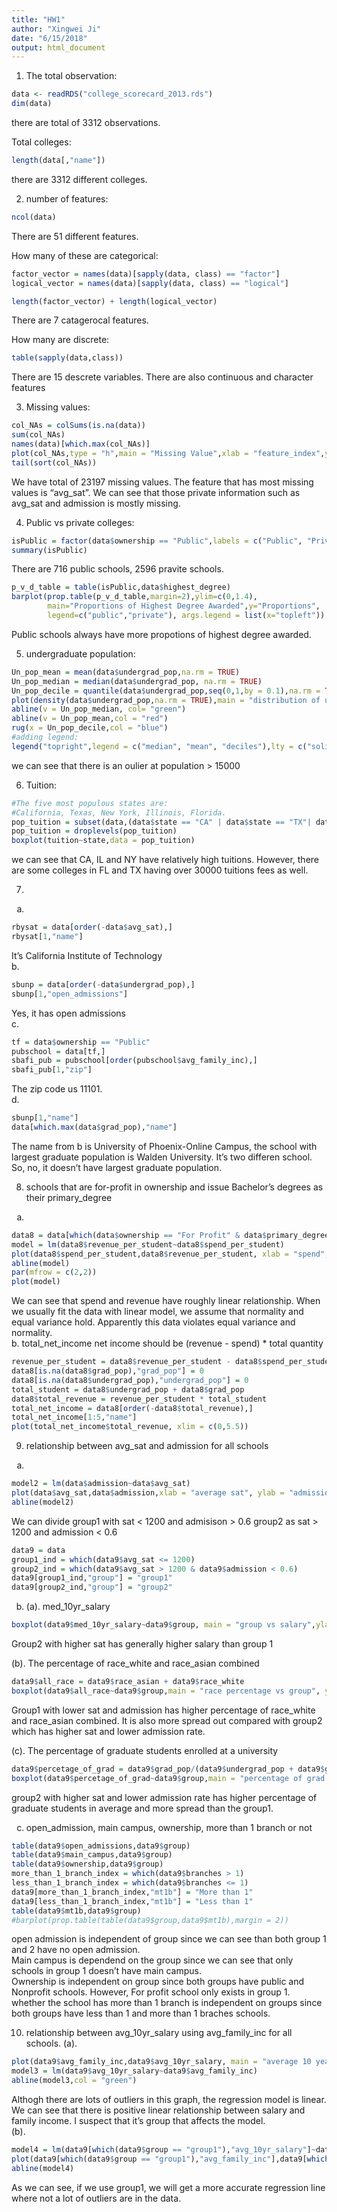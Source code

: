 ```yaml
---
title: "HW1"
author: "Xingwei Ji"
date: "6/15/2018"
output: html_document
---
```

1. The total observation:
```r
data <- readRDS("college_scorecard_2013.rds")
dim(data)
```
there are total of 3312 observations.

Total colleges:
```r
length(data[,"name"])
```
there are 3312 different colleges.

2. number of features:
```r
ncol(data)
```
There are 51 different features.

How many of these are categorical:
```r
factor_vector = names(data)[sapply(data, class) == "factor"]
logical_vector = names(data)[sapply(data, class) == "logical"]

length(factor_vector) + length(logical_vector)
```
There are 7 catagerocal features.

How many are discrete:
```r
table(sapply(data,class))
```
There are 15 descrete variables. There are also continuous and character features

3. Missing values:
```r
col_NAs = colSums(is.na(data))
sum(col_NAs)
names(data)[which.max(col_NAs)]
plot(col_NAs,type = "h",main = "Missing Value",xlab = "feature_index",ylab = "value")
tail(sort(col_NAs))
```

We have total of 23197 missing values. The feature that has most missing values is "avg_sat". We can see that those private information such as avg_sat and admission is mostly missing.

4. Public vs private colleges:
```r
isPublic = factor(data$ownership == "Public",labels = c("Public", "Private"))
summary(isPublic)
```
There are 716 public schools, 2596 pravite schools.
```r
p_v_d_table = table(isPublic,data$highest_degree)
barplot(prop.table(p_v_d_table,margin=2),ylim=c(0,1.4),
        main="Proportions of Highest Degree Awarded",y="Proportions",
        legend=c("public","private"), args.legend = list(x="topleft"))
```

Public schools always have more propotions of highest degree awarded. 

5. undergraduate population:
```r
Un_pop_mean = mean(data$undergrad_pop,na.rm = TRUE)
Un_pop_median = median(data$undergrad_pop, na.rm = TRUE)
Un_pop_decile = quantile(data$undergrad_pop,seq(0,1,by = 0.1),na.rm = TRUE)
plot(density(data$undergrad_pop,na.rm = TRUE),main = "distribution of undergraduate population", xlab = "Undergrad population")
abline(v = Un_pop_median, col= "green")
abline(v = Un_pop_mean,col = "red")
rug(x = Un_pop_decile,col = "blue")
#adding legend:
legend("topright",legend = c("median", "mean", "deciles"),lty = c("solid","solid","solid"),col = c("green","red","blue"))
```

we can see that there is an oulier at population > 15000

6. Tuition:
```r
#The five most populous states are: 
#California, Texas, New York, Illinois, Florida.
pop_tuition = subset(data,(data$state == "CA" | data$state == "TX"| data$state == "NY" |data$state == "IL" |data$state == "FL"),select = c("tuition","state"))
pop_tuition = droplevels(pop_tuition)
boxplot(tuition~state,data = pop_tuition)

```

we can see that CA, IL and NY have relatively high tuitions. However, there are some colleges in FL and TX having over 30000 tuitions fees as well.

7. 
a. 
```r
rbysat = data[order(-data$avg_sat),]
rbysat[1,"name"]
```
It's California Institute of Technology  
b.
```r
sbunp = data[order(-data$undergrad_pop),]
sbunp[1,"open_admissions"]
```
Yes, it has open admissions  
c.
```r
tf = data$ownership == "Public"
pubschool = data[tf,]
sbafi_pub = pubschool[order(pubschool$avg_family_inc),]
sbafi_pub[1,"zip"]
```
The zip code us 11101.  
d. 
```r
sbunp[1,"name"]
data[which.max(data$grad_pop),"name"]
```
The name from b is University of Phoenix-Online Campus, the school with largest graduate population is Walden University. It's two differen school. So, no, it doesn't have largest graduate population.

8. schools that are for-profit in ownership and issue Bachelor’s degrees as their primary_degree  
a.  
```r
data8 = data[which(data$ownership == "For Profit" & data$primary_degree == "Bachelor"),]
model = lm(data8$revenue_per_student~data8$spend_per_student)
plot(data8$spend_per_student,data8$revenue_per_student, xlab = "spend",ylab = "revenue",main = "spend per student vs revenue per student")
abline(model)
par(mfrow = c(2,2))
plot(model)
```

We can see that spend and revenue have roughly linear relationship. When we usually fit the data with linear model, we assume that normality and equal variance hold. Apparently this data violates equal variance and normality.  
b. total_net_income
net income should be (revenue - spend) * total quantity
```r
revenue_per_student = data8$revenue_per_student - data8$spend_per_student
data8[is.na(data8$grad_pop),"grad_pop"] = 0
data8[is.na(data8$undergrad_pop),"undergrad_pop"] = 0
total_student = data8$undergrad_pop + data8$grad_pop
data8$total_revenue = revenue_per_student * total_student
total_net_income = data8[order(-data8$total_revenue),]
total_net_income[1:5,"name"]
plot(total_net_income$total_revenue, xlim = c(0,5.5))
```

9. relationship between avg_sat and admission for all schools
a.  
```r
model2 = lm(data$admission~data$avg_sat)
plot(data$avg_sat,data$admission,xlab = "average sat", ylab = "admission",main = "average sat vs admission")
abline(model2)
```

We can divide group1 with sat < 1200 and admisison > 0.6
group2 as sat > 1200 and admission < 0.6  
```r
data9 = data
group1_ind = which(data9$avg_sat <= 1200)
group2_ind = which(data9$avg_sat > 1200 & data9$admission < 0.6)
data9[group1_ind,"group"] = "group1"
data9[group2_ind,"group"] = "group2"
```
b.  
(a). med_10yr_salary
```r
boxplot(data9$med_10yr_salary~data9$group, main = "group vs salary",ylab = "salary")
```

Group2 with higher sat has generally higher salary than group 1  

(b). The percentage of race_white and race_asian combined
```r
data9$all_race = data9$race_asian + data9$race_white
boxplot(data9$all_race~data9$group,main = "race percentage vs group", ylab = "percentage")
```

Group1 with lower sat and admission has higher percentage of race_white and race_asian combined. It is also more spread out compared with group2 which has higher sat and lower admission rate.  

(c). The percentage of graduate students enrolled at a university
```r
data9$percetage_of_grad = data9$grad_pop/(data9$undergrad_pop + data9$grad_pop)
boxplot(data9$percetage_of_grad~data9$group,main = "percentage of grad vs group", ylab = "percentage of grad")
```

group2 with higher sat and lower admission rate has higher percentage of graduate students in average and more spread than the group1.  

c.   
open_admission, main campus, ownership, more than 1 branch or not
```r
table(data9$open_admissions,data9$group)
table(data9$main_campus,data9$group)
table(data9$ownership,data9$group)
more_than_1_branch_index = which(data9$branches > 1)
less_than_1_branch_index = which(data9$branches <= 1)
data9[more_than_1_branch_index,"mt1b"] = "More than 1"
data9[less_than_1_branch_index,"mt1b"] = "Less than 1"
table(data9$mt1b,data9$group)
#barplot(prop.table(table(data9$group,data9$mt1b),margin = 2))
```

open admission is independent of group since we can see than both group 1 and 2 have no open admission.  
Main campus is dependend on the group since we can see that only schools in group 1 doesn't have main campus.  
Ownership is independent on group since both groups have public and Nonprofit schools. However, For profit school only exists in group 1.  
whether the school has more than 1 branch is independent on groups since both groups have less than 1 and more than 1 braches schools.  

10. relationship between avg_10yr_salary using avg_family_inc for all schools.
(a).  
```r
plot(data9$avg_family_inc,data9$avg_10yr_salary, main = "average 10 year salary vs average family income", xlab = "family income",ylab = "salary")
model3 = lm(data9$avg_10yr_salary~data9$avg_family_inc)
abline(model3,col = "green")
```

Althogh there are lots of outliers in this graph, the  regression model is linear. We can see that there is positive linear relationship between salary and family income. I suspect that it's group that affects the model.  
(b).  
```r
model4 = lm(data9[which(data9$group == "group1"),"avg_10yr_salary"]~data9[which(data9$group == "group1"),"avg_family_inc"])
plot(data9[which(data9$group == "group1"),"avg_family_inc"],data9[which(data9$group == "group1"),"avg_10yr_salary"], main = "family income vs salary", xlab = "family income", ylab = "salary")
abline(model4)
```

As we can see, if we use group1, we will get a more accurate regression line where not a lot of outliers are in the data.



























